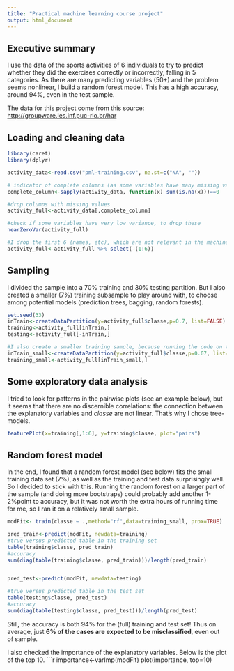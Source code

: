 ```yaml
---
title: "Practical machine learning course project"
output: html_document
---
```


## Executive summary

I use the data of the sports activities of 6 individuals to try to predict whether they did the exercises correctly or incorrectly, falling in 5 categories. As there are many predicting variables (50+) and the problem seems nonlinear, I build a random forest model. This has a high accuracy, around 94%, even in the test sample.    

The data for this project come from this source: [http://groupware.les.inf.puc-rio.br/har](http://groupware.les.inf.puc-rio.br/har.)

## Loading and cleaning data

```r
library(caret)
library(dplyr)
```

```r
activity_data<-read.csv("pml-training.csv", na.st=c("NA", ""))

# indicator of complete columns (as some variables have many missing values)
complete_column<-sapply(activity_data, function(x) sum(is.na(x)))==0

#drop columns with missing values
activity_full<-activity_data[,complete_column]

#check if some variables have very low variance, to drop these 
nearZeroVar(activity_full)

#I drop the first 6 (names, etc), which are not relevant in the machine learning exercise
activity_full<-activity_full %>% select(-(1:6))
```

## Sampling

I divided the sample into a 70% training and 30% testing partition. But I also created a smaller (7%) training subsample to play around with, to choose among potential models (prediction trees, bagging, random forests).  

```r
set.seed(33)
inTrain<-createDataPartition(y=activity_full$classe,p=0.7, list=FALSE)
training<-activity_full[inTrain,]
testing<-activity_full[-inTrain,]

#I also create a smaller training sample, because running the code on the full sample appeared to be very slow...
inTrain_small<-createDataPartition(y=activity_full$classe,p=0.07, list=FALSE)
training_small<-activity_full[inTrain_small,]
```

## Some exploratory data analysis

I tried to look for patterns in the pairwise plots (see an example below), but it seems that there are no discernible correlations: the connection between the explanatory variables and *classe* are not linear. That's why I chose tree-models.

```r
featurePlot(x=training[,1:6], y=training$classe, plot="pairs")
```

## Random forest model

In the end, I found that a random forest model (see below) fits the small training data set (7%), as well as the training and test data surprisingly well. So I decided to stick with this. Running the random forest on a larger part of the sample (and doing more bootstraps) could probably add another 1-2%point to accuracy, but it was not worth the extra hours of running time for me, so I ran it on a relatively small sample.

```r
modFit<- train(classe ~ .,method="rf",data=training_small, prox=TRUE)
```

```r
pred_train<-predict(modFit, newdata=training)
#true versus predicted table in the training set
table(training$classe, pred_train)
#accuracy
sum(diag(table(training$classe, pred_train)))/length(pred_train)


pred_test<-predict(modFit, newdata=testing)

#true versus predicted table in the test set
table(testing$classe, pred_test)
#accuracy
sum(diag(table(testing$classe, pred_test)))/length(pred_test)
```

Still, the accuracy is both 94% for the (full) training and test set! Thus on average, just **6% of the cases are expected to be misclassified**, even out of sample.

I also checked the importance of the explanatory variables. Below is the plot of the top 10.
```r
importance<-varImp(modFit)
plot(importance, top=10)

